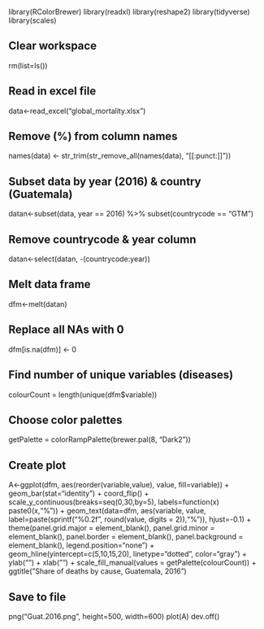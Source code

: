 library(RColorBrewer)
library(readxl)
library(reshape2)
library(tidyverse)
library(scales)

## Clear workspace
rm(list=ls())

## Read in excel file
data<-read_excel("global_mortality.xlsx")

## Remove (%) from column names
names(data) <- str_trim(str_remove_all(names(data), "[[:punct:]]"))

## Subset data by year (2016) & country (Guatemala)
datan<-subset(data, year == 2016) %>% subset(countrycode == "GTM")

## Remove countrycode & year column
datan<-select(datan, -(countrycode:year))

## Melt data frame
dfm<-melt(datan)

## Replace all NAs with 0
dfm[is.na(dfm)] <- 0

## Find number of unique variables (diseases)
colourCount = length(unique(dfm$variable))

## Choose color palettes
getPalette = colorRampPalette(brewer.pal(8, "Dark2"))

## Create plot
A<-ggplot(dfm, aes(reorder(variable,value), value, fill=variable)) +
  geom_bar(stat="identity") +
  coord_flip() +
  scale_y_continuous(breaks=seq(0,30,by=5), labels=function(x) paste0(x,"%")) +
  geom_text(data=dfm, aes(variable, value, label=paste(sprintf("%0.2f", round(value, digits = 2)),"%")), hjust=-0.1) +
  theme(panel.grid.major = element_blank(), panel.grid.minor = element_blank(), panel.border = element_blank(), panel.background = element_blank(), legend.position="none") +
  geom_hline(yintercept=c(5,10,15,20), linetype="dotted", color="gray") +
  ylab("") +
  xlab("") +
  scale_fill_manual(values = getPalette(colourCount)) +
  ggtitle("Share of deaths by cause, Guatemala, 2016")

## Save to file
png("Guat.2016.png", height=500, width=600)
plot(A)
dev.off()
